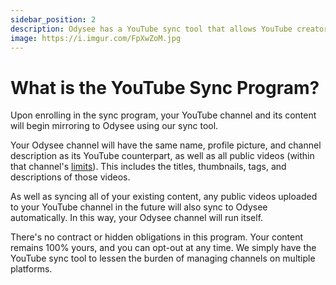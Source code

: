 ---
sidebar_position: 2
description: Odysee has a YouTube sync tool that allows YouTube creators to automatically mirror all past and future content to their Odysee channel
image: https://i.imgur.com/FpXwZoM.jpg
---

# What is the YouTube Sync Program?

Upon enrolling in the sync program, your YouTube channel and its content will begin mirroring to Odysee using our sync tool.

Your Odysee channel will have the same name, profile picture, and channel description as its YouTube counterpart, as well as all public videos (within that channel's [limits](#limits)). This includes the titles, thumbnails, tags, and descriptions of those videos.

As well as syncing all of your existing content, any public videos uploaded to your YouTube channel in the future will also sync to Odysee automatically. In this way, your Odysee channel will run itself.

There's no contract or hidden obligations in this program. Your content remains 100% yours, and you can opt-out at any time. We simply have the YouTube sync tool to lessen the burden of managing channels on multiple platforms.
